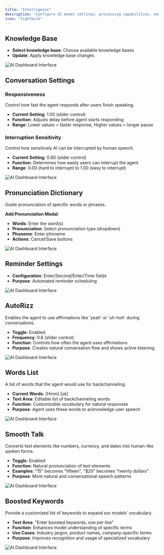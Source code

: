 ```yaml
---
title: "Intelligence"
description: "Configure AI model settings, processing capabilities, and cognitive behaviors"
icon: "lightbulb"
---
```

## Knowledge Base
- **Select knowledge base**: Choose available knowledge bases
- **Update**: Apply knowledge base changes

![AI Dashboard Interface](/images/ai/knowledge-base.png)
## Conversation Settings

### Responsiveness
Control how fast the agent responds after users finish speaking.
- **Current Setting**: 1.00 (slider control)
- **Function**: Adjusts delay before agent starts responding
- **Range**: Lower values = faster response, Higher values = longer pause


### Interruption Sensitivity
Control how sensitively AI can be interrupted by human speech.
- **Current Setting**: 0.60 (slider control)
- **Function**: Determines how easily users can interrupt the agent
- **Range**: 0.00 (hard to interrupt) to 1.00 (easy to interrupt)

![AI Dashboard Interface](/images/ai/conversation-setting.png)

## Pronunciation Dictionary
Guide pronunciation of specific words or phrases.

**Add Pronunciation Modal**:
- **Words**: Enter the word(s)
- **Pronunciation**: Select pronunciation type (dropdown)
- **Phoneme**: Enter phoneme
- **Actions**: Cancel/Save buttons

![AI Dashboard Interface](/images/ai/pronunciation-dictionary.png)
## Reminder Settings
- **Configuration**: Enter/Second/Enter/Time fields
- **Purpose**: Automated reminder scheduling

![AI Dashboard Interface](/images/ai/reminder-settings.png)

## AutoRizz
Enables the agent to use affirmations like 'yeah' or 'uh-huh' during conversations.

- **Toggle**: Enabled
- **Frequency**: 0.8 (slider control)
- **Function**: Controls how often the agent uses affirmations
- **Purpose**: Creates natural conversation flow and shows active listening

![AI Dashboard Interface](/images/ai/auto-rizz.png)
## Words List
A list of words that the agent would use for backchanneling.

- **Current Words**: [Hmm] [ok]
- **Text Area**: Editable list of backchanneling words
- **Function**: Customizable vocabulary for natural responses
- **Purpose**: Agent uses these words to acknowledge user speech

![AI Dashboard Interface](/images/ai/word-list.png)
## Smooth Talk
Converts text elements like numbers, currency, and dates into human-like spoken forms.

- **Toggle**: Enabled
- **Function**: Natural pronunciation of text elements
- **Examples**: "15" becomes "fifteen", "$20" becomes "twenty dollars"
- **Purpose**: More natural and conversational speech patterns

![AI Dashboard Interface](/images/ai/smooth-talk.png)
## Boosted Keywords
Provide a customized list of keywords to expand our models' vocabulary.

- **Text Area**: "Enter boosted keywords, one per line"
- **Function**: Enhances model understanding of specific terms
- **Use Cases**: Industry jargon, product names, company-specific terms
- **Purpose**: Improves recognition and usage of specialized vocabulary 

![AI Dashboard Interface](/images/ai/boosted-keywords.png)